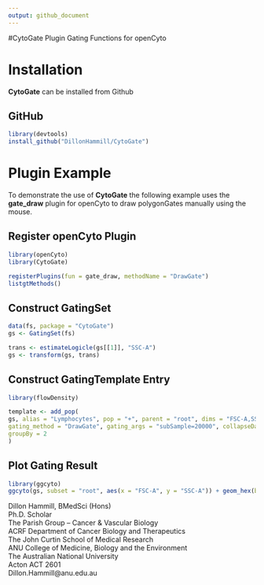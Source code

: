```yaml
---
output: github_document
---
```


#CytoGate
Plugin Gating Functions for openCyto

# Installation
**CytoGate** can be installed from Github

## GitHub
```r
library(devtools)
install_github("DillonHammill/CytoGate")
```
# Plugin Example
To demonstrate the use of **CytoGate** the following example uses the **gate_draw** plugin for openCyto to draw polygonGates manually using the mouse.

## Register openCyto Plugin
```r
library(openCyto)
library(CytoGate)

registerPlugins(fun = gate_draw, methodName = "DrawGate")
listgtMethods()
```

## Construct GatingSet
```r
data(fs, package = "CytoGate")
gs <- GatingSet(fs)
```

```r
trans <- estimateLogicle(gs[[1]], "SSC-A")
gs <- transform(gs, trans)
```

## Construct GatingTemplate Entry
```r
library(flowDensity)

template <- add_pop(
gs, alias = "Lymphocytes", pop = "+", parent = "root", dims = "FSC-A,SSC-A", 
gating_method = "DrawGate", gating_args = "subSample=20000", collapseDataForGating = TRUE,
groupBy = 2
)
```

## Plot Gating Result
```r
library(ggcyto)
ggcyto(gs, subset = "root", aes(x = "FSC-A", y = "SSC-A")) + geom_hex(bins = 100) + geom_gate("Lymphocytes") + geom_stats()
```

Dillon Hammill, BMedSci (Hons)
<br /> Ph.D. Scholar
<br /> The Parish Group – Cancer & Vascular Biology
<br /> ACRF Department of Cancer Biology and Therapeutics
<br /> The John Curtin School of Medical Research
<br /> ANU College of Medicine, Biology and the Environment
<br /> The Australian National University
<br /> Acton ACT 2601
<br /> Dillon.Hammill@anu.edu.au
